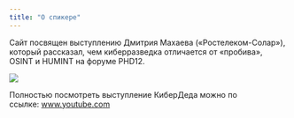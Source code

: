 ---
title: "О спикере"
---

Сайт посвящен выступлению Дмитрия Махаева («Ростелеком-Солар»), который рассказал, чем киберразведка отличается от «пробива», OSINT и HUMINT на форуме PHD12.\

![](images/Screenshot_1.png)

Полностью посмотреть выступление КиберДеда можно по ссылке: [www.youtube.com](https://www.youtube.com/watch?v=C4K0PMyONY8)
